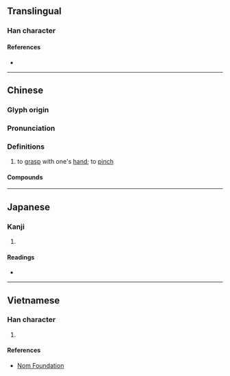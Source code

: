 {{character info/new}}
==Translingual==

===Han character===
{{Han char|rn=64|rad=手|as=09|sn=12|four=59080|canj=QHDF|ids=⿰扌秋}}

====References====
* {{Han ref|kx=0444.010|dkj=12384|dj=0794.260|hdz=31919.010|uh=63EA|ud=25578|bh=B4AA|bd=46250}}

----

==Chinese==
{{zh-forms|alt=揫}}

===Glyph origin===
{{Han etym}}

===Pronunciation===
{{zh-pron
|m=jiū
|c=zau1
|h=pfs=khiú
|md=
|mn=ml:chiu/khiú/chhiû
|mn_note=chiu - literary; khiú - 搝 is used in Taiwan; chhiû - 揫 is used in Taiwan
|w=
|mc=y
|oc=y
|cat=v
}}

===Definitions===
{{zh-hanzi}}

# to [[grasp]] with one's [[hand]]; to [[pinch]]
#: {{zh-x|^揪-著[着]{zhe} 草，攀-著[着]{zhe} 亂石，小心 探身 下去，又 鞠躬 過-了 一 個 石穹門，便 到-了 汪汪 一 碧 的 潭 邊 了||ref='''1924''', 朱自清 ({{w|Zhu Ziqing}}), ''[[綠]] (Green)''}}

====Compounds====
{{zh-der|不揪不睬|揪痧|揪心錢|揪撏|揪捽|揪扭|揪出|揪尾巴|揪心扒肝|揪採|揪心|揪扯|揪揪|揪打|揪辮子|揪腸子|肐揪|腦揪|揪藤}}

{{zh-cat|Intermediate}}

----

==Japanese==

===Kanji===
{{ja-kanji|grade=|rs=手09}}

# {{rfdef|ja|sort=手09}}

====Readings====
* {{ja-readings|on=[[しゅう]] (shū), [[しゅ]] (shu)|kun=[[あつめる]] (atsumeru)}}

----

==Vietnamese==

===Han character===
{{vi-hantu|rs=手09|[[thu]], [[tù]]}}

# {{rfdef|vi|sort=手09}}

====References====
* [http://nomfoundation.org/common/nom_details.php?codepoint=63ea Nom Foundation]
